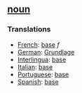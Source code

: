 == [[noun]] == 
=== Translations === 
*[[French]]: [[base]] ''f''
*[[German]]: [[Grundlage]] 
*[[Interlingua]]: [[base]] 
*[[Italian]]: [[base]] 
*[[Portuguese]]: [[base]] 
*[[Spanish]]: [[base]]